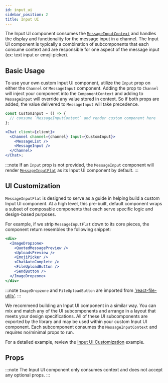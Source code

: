 ```yaml
---
id: input_ui
sidebar_position: 2
title: Input UI
---
```


The Input UI component consumes the [`MessageInputContext`](../contexts/message-input-context.mdx) and handles the display and functionality
for the message input in a channel. The Input UI component is typically a combination of subcomponents that each consume
context and are responsible for one aspect of the message input (ex: text input or emoji picker).

## Basic Usage

To use your own custom Input UI component, utilize the `Input` prop on either the `Channel` or `MessageInput` component. Adding the
prop to `Channel` will inject your component into the `ComponentContext` and adding to `MessageInput` will override
any value stored in context. So if both props are added, the value delivered to `MessageInput` will take precedence.

```jsx
const CustomInput = () => {
  // consume `MessageInputContext` and render custom component here
};

<Chat client={client}>
  <Channel channel={channel} Input={CustomInput}>
    <MessageList />
    <MessageInput />
  </Channel>
</Chat>;
```

:::note
If an `Input` prop is not provided, the `MessageInput` component will render [`MessageInputFlat`](https://github.com/GetStream/stream-chat-react/blob/master/src/components/MessageInput/MessageInputFlat.tsx)
as its Input UI component by default.
:::

## UI Customization

`MessageInputFlat` is designed to serve as a guide in helping build a custom Input UI component. At a high level, this
pre-built, default component wraps a subset of composable components that each serve specific logic and design-based purposes.

For example, if we strip `MessageInputFlat` down to its core pieces, the component return resembles the following snippet:

```jsx
<div>
  <ImageDropzone>
    <QuotedMessagePreview />
    <UploadsPreview />
    <EmojiPicker />
    <ChatAutoComplete />
    <FileUploadButton />
    <SendButton />
  </ImageDropzone>
</div>
```

:::note
`ImageDropzone` and `FileUploadButton` are imported from ['react-file-utils'](https://www.npmjs.com/package/react-file-utils).
:::

We recommend building an Input UI component in a similar way. You can mix and match any of the UI subcomponents and arrange
in a layout that meets your design specifications. All of these UI subcomponents are exported by the library and may be used within
your custom Input UI component. Each subcomponent consumes the `MessageInputContext` and requires no/minimal props to run.

For a detailed example, review the [Input UI Customization](../../guides/theming/input-ui.mdx) example.

## Props

:::note
The Input UI component only consumes context and does not accept any optional props.
:::

